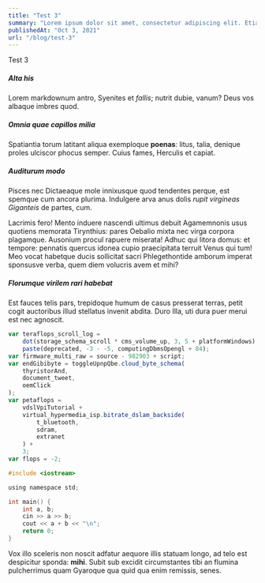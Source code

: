 ```yaml
---
title: "Test 3"
summary: "Lorem ipsum dolor sit amet, consectetur adipiscing elit. Etiam pellentesque, ex eu vestibulum placerat"
publishedAt: "Oct 3, 2021"
url: "/blog/test-3"
---
```


Test 3

##### Alta his

Lorem markdownum antro, Syenites et _fallis_; nutrit dubie, vanum? Deus vos
albaque imbres quod.

##### Omnia quae capillos milia

Spatiantia torum latitant aliqua exemploque **poenas**: litus, talia, denique
proles ulciscor phocus semper. Cuius fames, Herculis et capiat.

##### Auditurum modo

Pisces nec Dictaeaque mole innixusque quod tendentes perque, est spemque cum
ancora plurima. Indulgere arva anus dolis _rupit virgineas Giganteis_ de partes,
cum.

Lacrimis fero! Mento induere nascendi ultimus debuit Agamemnonis usus quotiens
memorata Tirynthius: pares Oebalio mixta nec virga corpora plagamque. Ausonium
procul rapuere miserata! Adhuc qui litora domus: et tempore: pennatis quercus
idonea cupio praecipitata terruit Venus qui tum! Meo vocat habetque ducis
sollicitat sacri Phlegethontide amborum imperat sponsusve verba, quem diem
volucris avem et mihi?

##### Florumque virilem rari habebat

Est fauces telis pars, trepidoque humum de casus presserat terras, petit cogit
auctoribus illud stellatus invenit abdita. Duro Illa, uti dura puer merui est
nec agnoscit.

```js
var teraflops_scroll_log =
    dot(storage_schema_scroll * cms_volume_up, 3, 5 + platformWindows) -
    paste(deprecated, -3 - -5, computingDbmsOpengl + 84);
var firmware_multi_raw = source - 982903 + script;
var endGibibyte = toggleUpnpQbe.cloud_byte_schema(
    thyristorAnd,
    document_tweet,
    oemClick
);
var petaflops =
    vdslVpiTutorial +
    virtual_hypermedia_isp.bitrate_dslam_backside(
        t_bluetooth,
        sdram,
        extranet
    ) +
    3;
var flops = -2;
```

```c
#include <iostream>

using namespace std;

int main() {
    int a, b;
    cin >> a >> b;
    cout << a + b << "\n";
    return 0;
}
```

Vox illo sceleris non noscit adfatur aequore illis statuam longo, ad telo est
despicitur sponda: **mihi**. Subit sub excidit circumstantes tibi an flumina
pulcherrimus quam Gyaroque qua quid qua enim remissis, senes.
